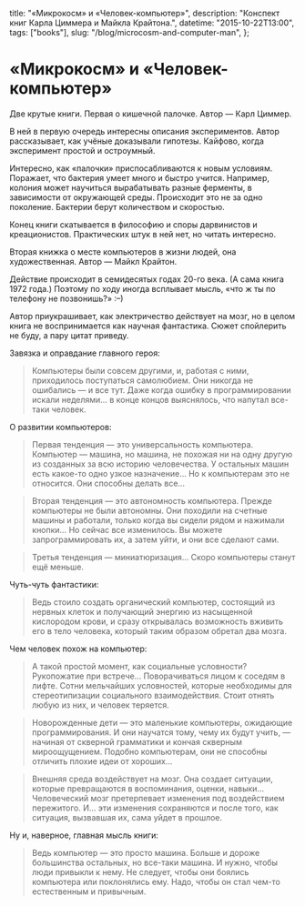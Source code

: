   title: "«Микрокосм» и «Человек-компьютер»",
  description: "Конспект книг Карла Циммера и Майкла Крайтона.",
  datetime: "2015-10-22T13:00",
  tags: ["books"],
  slug: "/blog/microcosm-and-computer-man",
};

# «Микрокосм» и «Человек-компьютер»

Две крутые книги. Первая о кишечной палочке. Автор — Карл Циммер.

В ней в первую очередь интересны описания экспериментов. Автор рассказывает, как учёные доказывали гипотезы. Кайфово, когда эксперимент простой и остроумный.

Интересно, как «палочки» приспосабливаются к новым условиям. Поражает, что бактерия умеет много и быстро учится. Например, колония может научиться вырабатывать разные ферменты, в зависимости от окружающей среды. Происходит это не за одно поколение. Бактерии берут количеством и скоростью.

Конец книги скатывается в философию и споры дарвинистов и креационистов. Практических штук в ней нет, но читать интересно.

Вторая книжка о месте компьютеров в жизни людей, она художественная. Автор — Майкл Крайтон.

Действие происходит в семидесятых годах 20-го века. (А сама книга 1972 года.) Поэтому по ходу иногда всплывает мысль, «что ж ты по телефону не позвонишь?» <nobr>:–)</nobr>

Автор приукрашивает, как электричество действует на мозг, но в целом книга не воспринимается как научная фантастика. Сюжет спойлерить не буду, а пару цитат приведу.

Завязка и оправдание главного героя:

> Компьютеры были совсем другими, и, работая с ними, приходилось поступаться самолюбием. Они никогда не ошибались — и все тут. Даже когда ошибку в программировании искали неделями… в конце концов выяснялось, что напутал все-таки человек.

О развитии компьютеров:

> Первая тенденция — это универсальность компьютера. Компьютер — машина, но машина, не похожая ни на одну другую из созданных за всю историю человечества. У остальных машин есть какое-то одно узкое назначение… Но к компьютерам это не относится. Они способны делать все…

> Вторая тенденция — это автономность компьютера. Прежде компьютеры не были автономны. Они походили на счетные машины и работали, только когда вы сидели рядом и нажимали кнопки… Но сейчас все изменилось. Вы можете запрограммировать их, а затем уйти, и они все сделают сами.

> Третья тенденция — миниатюризация… Скоро компьютеры станут ещё меньше.

Чуть-чуть фантастики:

> Ведь стоило создать органический компьютер, состоящий из нервных клеток и получающий энергию из насыщенной кислородом крови, и сразу открывалась возможность вживить его в тело человека, который таким образом обретал два мозга.

Чем человек похож на компьютер:

> А такой простой момент, как социальные условности? Рукопожатие при встрече… Поворачиваться лицом к соседям в лифте. Сотни мельчайших условностей, которые необходимы для стереотипизации социального взаимодействия. Стоит отнять любую из них, и человек теряется.

> Новорожденные дети — это маленькие компьютеры, ожидающие программирования. И они научатся тому, чему их будут учить, — начиная от скверной грамматики и кончая скверным мироощущением. Подобно компьютерам, они не способны отличить плохие идеи от хороших…

> Внешняя среда воздействует на мозг. Она создает ситуации, которые превращаются в воспоминания, оценки, навыки… Человеческий мозг претерпевает изменения под воздействием пережитого. И… эти изменения сохраняются и после того, как ситуация, вызвавшая их, сама уйдет в прошлое.

Ну и, наверное, главная мысль книги:

> Ведь компьютер — это просто машина. Больше и дороже большинства остальных, но все-таки машина. И нужно, чтобы люди привыкли к нему. Не следует, чтобы они боялись компьютера или поклонялись ему. Надо, чтобы он стал чем-то естественным и привычным.
